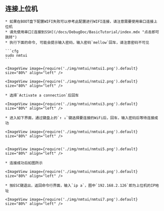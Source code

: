 

## 连接上位机

    * 如果在BOOT盘下配置WIFI失败可以参考此配置进行WIFI连接，请注意需要使用串口连接上位机
    * 请先使用串口[连接到SSH](/docs/DebugDoc/BasicTutorial/index.mdx "点击即可跳转") 
    * 执行下面的命令, 可能会提示输入密码，输入密码`mellow`回车，请注意密码不可见

    ```cfg
    sudo nmtui
    ```

    <ImageView image={require('./img/nmtui/nmtui1.png').default} size="80%" align="left" />

    <ImageView image={require('./img/nmtui/nmtui2.png').default} size="80%" align="left" />

    * 选择`Activate a connection`后回车

    <ImageView image={require('./img/nmtui/nmtui3.png').default} size="80%" align="left" />

    * 进入如下界面，通过键盘上的`↑ ↓`键选择要连接的WiFi后，回车，输入密码后等待连接成功

    <ImageView image={require('./img/nmtui/nmtui4.png').default} size="80%" align="left" />


    <ImageView image={require('./img/nmtui/nmtui5.png').default} size="80%" align="left" />

    * 连接成功后如图所示

    <ImageView image={require('./img/nmtui/nmtui6.png').default} size="80%" align="left" />

    * 按ESC键退出，返回命令行界面，输入`ip a`，图中`192.168.2.126`即为上位机的IP地址

    <ImageView image={require('./img/nmtui/nmtui7.png').default} size="80%" align="left" />
